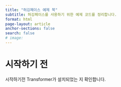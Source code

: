 ```yaml
---
title: "허깅페이스 예제 북"
subtitle: 허깅페이스를 사용하기 위한 예제 코드를 정리합니다.
format: html
page-layout: article
anchor-sections: false
search: false
# image:
---
```


# 시작하기 전

시작하기전 Transformer가 설치되었는 지 확인합니다.